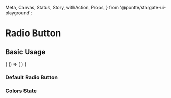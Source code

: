   Meta,
  Canvas,
  Status,
  Story,
  withAction,
  Props,
} from '@pontte/stargate-ui-playground';


<Meta title="Core/Form Elements/Radio" component={Radio} />

# Radio Button

<Status type="rc" />

## Basic Usage

<Canvas>
  <Story name="Basic Usage" parameters={{
    jest: ['Radio.spec.jsx'],
  }}>
    {
      () => (
        <Radio
          label="Radio Button"
          checked={false}
        />
      )
    }
  </Story>
</Canvas>

<Props component={Radio} />

### Default Radio Button

<Canvas>
  <Radio
    label="Default Checked"
    checked
  />
  <Radio
    label="Default Checked Disabled"
    checked
    disabled
  />
</Canvas>

### Colors State

<Canvas>
  <Radio
    label
    color="success"
    checked={false}
  />
  <Radio
    color="warning"
    checked
  />
  <Radio
    color="error"
    checked={false}
  />
  <Radio
    color="info"
    checked
  />
</Canvas>
